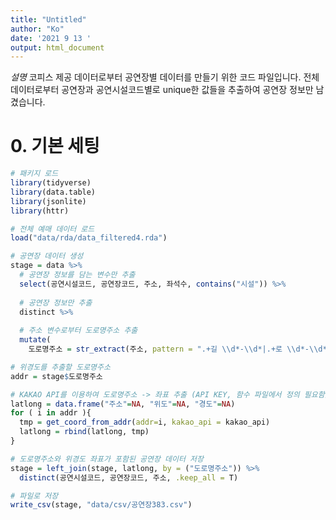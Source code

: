 ---
title: "Untitled"
author: "Ko"
date: '2021 9 13 '
output: html_document
---

*설명*
코피스 제공 데이터로부터 공연장별 데이터를 만들기 위한 코드 파일입니다.
전체 데이터로부터 공연장과 공연시설코드별로 unique한 값들을 추출하여 공연장 정보만 남겼습니다.

# 0. 기본 세팅
```{r message=FALSE, warning=FALSE}
# 패키지 로드
library(tidyverse)
library(data.table)
library(jsonlite)
library(httr)

# 전체 예매 데이터 로드
load("data/rda/data_filtered4.rda")
```

```{r}
# 공연장 데이터 생성
stage = data %>% 
  # 공연장 정보를 담는 변수만 추출
  select(공연시설코드, 공연장코드, 주소, 좌석수, contains("시설")) %>% 
  
  # 공연장 정보만 추출 
  distinct %>%  
  
  # 주소 변수로부터 도로명주소 추출
  mutate(
    도로명주소 = str_extract(주소, pattern = ".+길 \\d*-\\d*|.+로 \\d*-\\d*|.+길 \\d*|.+로 \\d*"))

# 위경도를 추출할 도로명주소
addr = stage$도로명주소

# KAKAO API를 이용하여 도로명주소 -> 좌표 추출 (API KEY, 함수 파일에서 정의 필요함)
latlong = data.frame("주소"=NA, "위도"=NA, "경도"=NA)
for ( i in addr ){
  tmp = get_coord_from_addr(addr=i, kakao_api = kakao_api)
  latlong = rbind(latlong, tmp)
}

# 도로명주소와 위경도 좌표가 포함된 공연장 데이터 저장
stage = left_join(stage, latlong, by = ("도로명주소")) %>%
  distinct(공연시설코드, 공연장코드, 주소, .keep_all = T)

# 파일로 저장
write_csv(stage, "data/csv/공연장383.csv")
```

